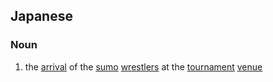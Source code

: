 ==Japanese==
{{ja-kanjitab|ば|しょ|い|o3=り}}

===Noun===
{{ja-noun|ばしょいり}}

# the [[arrival]] of the [[sumo]] [[wrestler]]s at the [[tournament]] [[venue]]